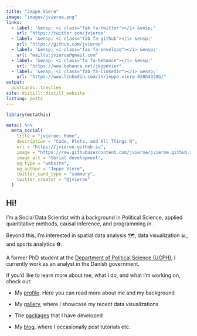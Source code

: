 ```yaml
---
title: "Jeppe Vierø"
image: "images/jvieroe.png"
links:
  - label: '&ensp; <i class="fab fa-twitter"></i> &ensp;'
    url: "https://twitter.com/jvieroe"
  - label: '&ensp; <i class="fab fa-github"></i> &ensp;'
    url: "https://github.com/jvieroe"
  - label: '&ensp; <i class="fas fa-envelope"></i> &ensp;'
    url: "mailto:jvieroe@gmail.com"
  - label: '&ensp; <i class="fa fa-behance"></i> &ensp;'
    url: "https://www.behance.net/jeppevier"
  - label: '&ensp; <i class="fab fa-linkedin"></i> &ensp;'
    url: "https://www.linkedin.com/in/jeppe-vierø-028b4320b/"
output:
  postcards::trestles
site: distill::distill_website
listing: posts
---
```


```r
library(metathis)

meta() %>%
  meta_social(
    title = "jvieroe: Home",
    description = "Code, Plots, and All Things R",
    url = "https://jvieroe.github.io",
    image = "https://raw.githubusercontent.com/jvieroe/jvieroe.github.io/main/images/sl_plot.png",
    image_alt = "Serial development",
    og_type = "website",
    og_author = "Jeppe Vierø",
    twitter_card_type = "summary",
    twitter_creator = "@jvieroe"
  )
```

## Hi! 
I'm a Social Data Scientist with a background in Political Science, applied quantitative methods, causal inference, and programming in <i class="fab fa-r-project"></i>. 

Beyond this, I'm interested in spatial data analysis 🗺️, data visualization &#128202;, and sports analytics &#9917;.

A former PhD student at the <a href="https://politicalscience.ku.dk" target="_blank">Department of Political Science (UCPH)</a>, I currently work as an analyst in the Danish government.


If you'd like to learn more about me, what I do, and what I'm working on, check out:

* My [profile](about.html). Here you can read more about me and my background

* My [gallery](gallery.html), where I showcase my recent data visualizations

* The [<i class="fab fa-r-project"></i> packages](rpackages.html) that I have developed

* My [blog](blog.html), where I occasionally post tutorials etc. 
